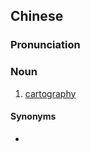 {{also|地图学}}
==Chinese==
{{zh-forms|s=地图学|type=21}}

===Pronunciation===
{{zh-pron
|m=dìtúxué
|cat=n
}}

===Noun===
{{zh-noun}}

# [[cartography]]

====Synonyms====
* {{zh-l|製圖學}}